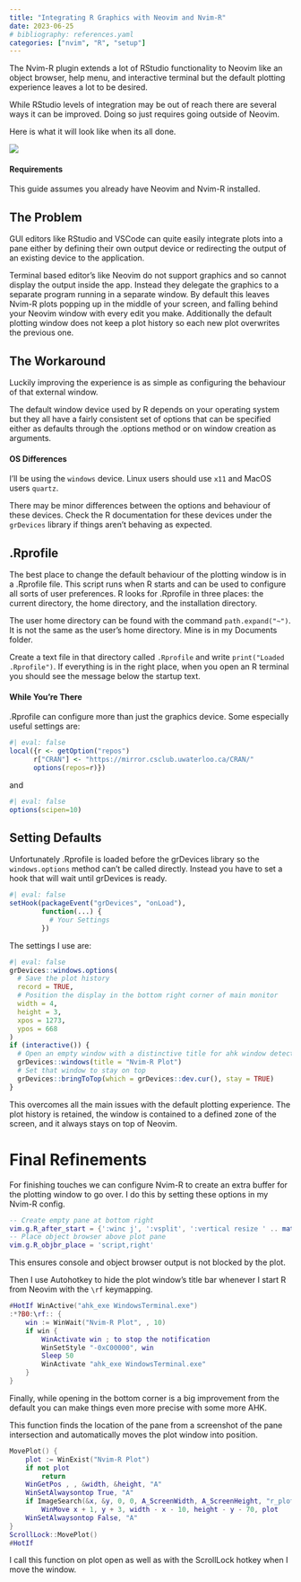 ```yaml
---
title: "Integrating R Graphics with Neovim and Nvim-R"
date: 2023-06-25
# bibliography: references.yaml
categories: ["nvim", "R", "setup"]
---
```


The Nvim-R plugin extends a lot of RStudio functionality to Neovim like an object browser, help menu, and interactive terminal but the default plotting experience leaves a lot to be desired.

While RStudio levels of integration may be out of reach there are several ways it can be improved. Doing so just requires going outside of Neovim.

Here is what it will look like when its all done.

![](demo.gif)

::: {.callout-note}
#### Requirements
This guide assumes you already have Neovim and Nvim-R installed.
:::

## The Problem

GUI editors like RStudio and VSCode can quite easily integrate plots into a pane either by defining their own output device or redirecting the output of an existing device to the application. 

Terminal based editor's like Neovim do not support graphics and so cannot display the output inside the app. Instead they delegate the graphics to a separate program running in a separate window. By default this leaves Nvim-R plots popping up in the middle of your screen, and falling behind your Neovim window with every edit you make. Additionally the default plotting window does not keep a plot history so each new plot overwrites the previous one. 

## The Workaround

Luckily improving the experience is as simple as configuring the behaviour of that external window.

The default window device used by R depends on your operating system but they all have a fairly consistent set of options that can be specified either as defaults through the .options method or on window creation as arguments.

::: {.callout-warning}
#### OS Differences
I'll be using the `windows` device. Linux users should use `x11` and MacOS users `quartz`.

There may be minor differences between the options and behaviour of these devices. Check the R documentation for these devices under the `grDevices` library if things aren't behaving as expected.
:::

## .Rprofile

The best place to change the default behaviour of the plotting window is in a .Rprofile file. This script runs when R starts and can be used to configure all sorts of user preferences. R looks for .Rprofile in three places: the current directory, the home directory, and the installation directory.

The user home directory can be found with the command `path.expand("~")`. It is not the same as the user's home directory. Mine is in my Documents folder.

Create a text file in that directory called `.Rprofile` and write `print("Loaded .Rprofile")`. If everything is in the right place, when you open an R terminal you should see the message below the startup text.

::: {.callout-tip}
#### While You're There
.Rprofile can configure more than just the graphics device. Some especially useful settings are:
```r
#| eval: false
local({r <- getOption("repos")
      r["CRAN"] <- "https://mirror.csclub.uwaterloo.ca/CRAN/"
      options(repos=r)})
```
and
```r
#| eval: false
options(scipen=10)
```
:::


## Setting Defaults

Unfortunately .Rprofile is loaded before the grDevices library so the `windows.options` method can't be called directly. Instead you have to set a hook that will wait until grDevices is ready.

```r
#| eval: false
setHook(packageEvent("grDevices", "onLoad"),
        function(...) {
          # Your Settings
        })
```

The settings I use are:
```r
#| eval: false
grDevices::windows.options(
  # Save the plot history
  record = TRUE,
  # Position the display in the bottom right corner of main monitor
  width = 4,
  height = 3,
  xpos = 1273,
  ypos = 668
)
if (interactive()) {
  # Open an empty window with a distinctive title for ahk window detection
  grDevices::windows(title = "Nvim-R Plot")
  # Set that window to stay on top
  grDevices::bringToTop(which = grDevices::dev.cur(), stay = TRUE)
}
```

This overcomes all the main issues with the default plotting experience. The plot history is retained, the window is contained to a defined zone of the screen, and it always stays on top of Neovim.

# Final Refinements

For finishing touches we can configure Nvim-R to create an extra buffer for the plotting window to go over. I do this by setting these options in my Nvim-R config.
```lua
-- Create empty pane at bottom right
vim.g.R_after_start = {':winc j', ':vsplit', ':vertical resize ' .. math.floor(vim.fn.winwidth(0) / 3), ":winc k"}
-- Place object browser above plot pane
vim.g.R_objbr_place = 'script,right'
```
This ensures console and object browser output is not blocked by the plot.

Then I use Autohotkey to hide the plot window's title bar whenever I start R from Neovim with the `\rf` keymapping.
```lua
#HotIf WinActive("ahk_exe WindowsTerminal.exe")
:*?B0:\rf:: {
    win := WinWait("Nvim-R Plot", , 10)
    if win {
        WinActivate win ; to stop the notification
        WinSetStyle "-0xC00000", win
        Sleep 50
        WinActivate "ahk_exe WindowsTerminal.exe"
    }
}
```

Finally, while opening in the bottom corner is a big improvement from the default you can make things even more precise with some more AHK.

This function finds the location of the pane from a screenshot of the pane intersection and automatically moves the plot window into position. 
```lua
MovePlot() {
    plot := WinExist("Nvim-R Plot")
    if not plot 
        return
    WinGetPos , , &width, &height, "A"
    WinSetAlwaysontop True, "A"
    if ImageSearch(&x, &y, 0, 0, A_ScreenWidth, A_ScreenHeight, "r_plot_location.png")
        WinMove x + 1, y + 3, width - x - 10, height - y - 70, plot
    WinSetAlwaysontop False, "A"
}
ScrollLock::MovePlot()
#HotIf
```
I call this function on plot open as well as with the ScrollLock hotkey when I move the window.

